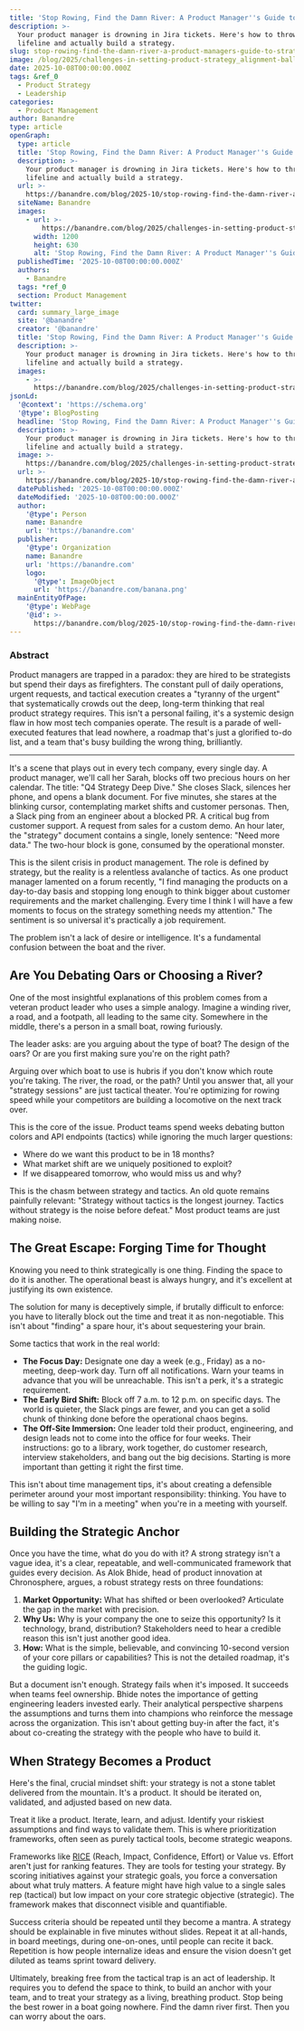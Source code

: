 ```yaml
---
title: 'Stop Rowing, Find the Damn River: A Product Manager''s Guide to Strategy'
description: >-
  Your product manager is drowning in Jira tickets. Here's how to throw them a
  lifeline and actually build a strategy.
slug: stop-rowing-find-the-damn-river-a-product-managers-guide-to-strategy
image: /blog/2025/challenges-in-setting-product-strategy_alignment-balls.webp
date: 2025-10-08T00:00:00.000Z
tags: &ref_0
  - Product Strategy
  - Leadership
categories:
  - Product Management
author: Banandre
type: article
openGraph:
  type: article
  title: 'Stop Rowing, Find the Damn River: A Product Manager''s Guide to Strategy'
  description: >-
    Your product manager is drowning in Jira tickets. Here's how to throw them a
    lifeline and actually build a strategy.
  url: >-
    https://banandre.com/blog/2025-10/stop-rowing-find-the-damn-river-a-product-managers-guide-to-strategy
  siteName: Banandre
  images:
    - url: >-
        https://banandre.com/blog/2025/challenges-in-setting-product-strategy_alignment-balls.webp
      width: 1200
      height: 630
      alt: 'Stop Rowing, Find the Damn River: A Product Manager''s Guide to Strategy'
  publishedTime: '2025-10-08T00:00:00.000Z'
  authors:
    - Banandre
  tags: *ref_0
  section: Product Management
twitter:
  card: summary_large_image
  site: '@banandre'
  creator: '@banandre'
  title: 'Stop Rowing, Find the Damn River: A Product Manager''s Guide to Strategy'
  description: >-
    Your product manager is drowning in Jira tickets. Here's how to throw them a
    lifeline and actually build a strategy.
  images:
    - >-
      https://banandre.com/blog/2025/challenges-in-setting-product-strategy_alignment-balls.webp
jsonLd:
  '@context': 'https://schema.org'
  '@type': BlogPosting
  headline: 'Stop Rowing, Find the Damn River: A Product Manager''s Guide to Strategy'
  description: >-
    Your product manager is drowning in Jira tickets. Here's how to throw them a
    lifeline and actually build a strategy.
  image: >-
    https://banandre.com/blog/2025/challenges-in-setting-product-strategy_alignment-balls.webp
  url: >-
    https://banandre.com/blog/2025-10/stop-rowing-find-the-damn-river-a-product-managers-guide-to-strategy
  datePublished: '2025-10-08T00:00:00.000Z'
  dateModified: '2025-10-08T00:00:00.000Z'
  author:
    '@type': Person
    name: Banandre
    url: 'https://banandre.com'
  publisher:
    '@type': Organization
    name: Banandre
    url: 'https://banandre.com'
    logo:
      '@type': ImageObject
      url: 'https://banandre.com/banana.png'
  mainEntityOfPage:
    '@type': WebPage
    '@id': >-
      https://banandre.com/blog/2025-10/stop-rowing-find-the-damn-river-a-product-managers-guide-to-strategy
---
```


### Abstract

Product managers are trapped in a paradox: they are hired to be strategists but spend their days as firefighters. The constant pull of daily operations, urgent requests, and tactical execution creates a "tyranny of the urgent" that systematically crowds out the deep, long-term thinking that real product strategy requires. This isn't a personal failing, it's a systemic design flaw in how most tech companies operate. The result is a parade of well-executed features that lead nowhere, a roadmap that's just a glorified to-do list, and a team that's busy building the wrong thing, brilliantly.

---

It's a scene that plays out in every tech company, every single day. A product manager, we'll call her Sarah, blocks off two precious hours on her calendar. The title: "Q4 Strategy Deep Dive." She closes Slack, silences her phone, and opens a blank document. For five minutes, she stares at the blinking cursor, contemplating market shifts and customer personas. Then, a Slack ping from an engineer about a blocked PR. A critical bug from customer support. A request from sales for a custom demo. An hour later, the "strategy" document contains a single, lonely sentence: "Need more data." The two-hour block is gone, consumed by the operational monster.

This is the silent crisis in product management. The role is defined by strategy, but the reality is a relentless avalanche of tactics. As one product manager lamented on a forum recently, "I find managing the products on a day-to-day basis and stopping long enough to think bigger about customer requirements and the market challenging. Every time I think I will have a few moments to focus on the strategy something needs my attention." The sentiment is so universal it's practically a job requirement.

The problem isn't a lack of desire or intelligence. It's a fundamental confusion between the boat and the river.

## Are You Debating Oars or Choosing a River?

One of the most insightful explanations of this problem comes from a veteran product leader who uses a simple analogy. Imagine a winding river, a road, and a footpath, all leading to the same city. Somewhere in the middle, there's a person in a small boat, rowing furiously.

The leader asks: are you arguing about the type of boat? The design of the oars? Or are you first making sure you're on the right path?

Arguing over which boat to use is hubris if you don't know which route you're taking. The river, the road, or the path? Until you answer that, all your "strategy sessions" are just tactical theater. You're optimizing for rowing speed while your competitors are building a locomotive on the next track over.

This is the core of the issue. Product teams spend weeks debating button colors and API endpoints (tactics) while ignoring the much larger questions:
*   Where do we want this product to be in 18 months?
*   What market shift are we uniquely positioned to exploit?
*   If we disappeared tomorrow, who would miss us and why?

This is the chasm between strategy and tactics. An old quote remains painfully relevant: "Strategy without tactics is the longest journey. Tactics without strategy is the noise before defeat." Most product teams are just making noise.

## The Great Escape: Forging Time for Thought

Knowing you need to think strategically is one thing. Finding the space to do it is another. The operational beast is always hungry, and it's excellent at justifying its own existence.

The solution for many is deceptively simple, if brutally difficult to enforce: you have to literally block out the time and treat it as non-negotiable. This isn't about "finding" a spare hour, it's about sequestering your brain.

Some tactics that work in the real world:
*   **The Focus Day:** Designate one day a week (e.g., Friday) as a no-meeting, deep-work day. Turn off all notifications. Warn your teams in advance that you will be unreachable. This isn't a perk, it's a strategic requirement.
*   **The Early Bird Shift:** Block off 7 a.m. to 12 p.m. on specific days. The world is quieter, the Slack pings are fewer, and you can get a solid chunk of thinking done before the operational chaos begins.
*   **The Off-Site Immersion:** One leader told their product, engineering, and design leads not to come into the office for four weeks. Their instructions: go to a library, work together, do customer research, interview stakeholders, and bang out the big decisions. Starting is more important than getting it right the first time.

This isn't about time management tips, it's about creating a defensible perimeter around your most important responsibility: thinking. You have to be willing to say "I'm in a meeting" when you're in a meeting with yourself.

## Building the Strategic Anchor

Once you have the time, what do you do with it? A strong strategy isn't a vague idea, it's a clear, repeatable, and well-communicated framework that guides every decision. As Alok Bhide, head of product innovation at Chronosphere, argues, a robust strategy rests on three foundations:

1.  **Market Opportunity:** What has shifted or been overlooked? Articulate the gap in the market with precision.
2.  **Why Us:** Why is your company the one to seize this opportunity? Is it technology, brand, distribution? Stakeholders need to hear a credible reason this isn't just another good idea.
3.  **How:** What is the simple, believable, and convincing 10-second version of your core pillars or capabilities? This is not the detailed roadmap, it's the guiding logic.

But a document isn't enough. Strategy fails when it's imposed. It succeeds when teams feel ownership. Bhide notes the importance of getting engineering leaders invested early. Their analytical perspective sharpens the assumptions and turns them into champions who reinforce the message across the organization. This isn't about getting buy-in after the fact, it's about co-creating the strategy with the people who have to build it.

## When Strategy Becomes a Product

Here's the final, crucial mindset shift: your strategy is not a stone tablet delivered from the mountain. It's a product. It should be iterated on, validated, and adjusted based on new data.

Treat it like a product. Iterate, learn, and adjust. Identify your riskiest assumptions and find ways to validate them. This is where prioritization frameworks, often seen as purely tactical tools, become strategic weapons.

Frameworks like [RICE](https://www.tempo.io/guides/product-prioritization-techniques-product-managers#1.-rice) (Reach, Impact, Confidence, Effort) or Value vs. Effort aren't just for ranking features. They are tools for testing your strategy. By scoring initiatives against your strategic goals, you force a conversation about what truly matters. A feature might have high value to a single sales rep (tactical) but low impact on your core strategic objective (strategic). The framework makes that disconnect visible and quantifiable.

Success criteria should be repeated until they become a mantra. A strategy should be explainable in five minutes without slides. Repeat it at all-hands, in board meetings, during one-on-ones, until people can recite it back. Repetition is how people internalize ideas and ensure the vision doesn't get diluted as teams sprint toward delivery.

Ultimately, breaking free from the tactical trap is an act of leadership. It requires you to defend the space to think, to build an anchor with your team, and to treat your strategy as a living, breathing product. Stop being the best rower in a boat going nowhere. Find the damn river first. Then you can worry about the oars.
